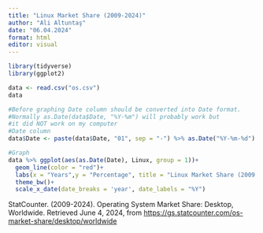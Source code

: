 ```yaml
---
title: "Linux Market Share (2009-2024)"
author: "Ali Altuntaş"
date: "06.04.2024"
format: html
editor: visual
---
```


```r
library(tidyverse)
library(ggplot2)
```

```r
data <- read.csv("os.csv")
data
```

```r
#Before graphing Date column should be converted into Date format.
#Normally as.Date(data$Date, "%Y-%m") will probably work but
#it did NOT work on my computer
#Date column
data$Date <- paste(data$Date, "01", sep = "-") %>% as.Date("%Y-%m-%d")

#Graph
data %>% ggplot(aes(as.Date(Date), Linux, group = 1))+
  geom_line(color = "red")+
  labs(x = "Years",y = "Percentage", title = "Linux Market Share (2009 - 2024)")+
  theme_bw()+
  scale_x_date(date_breaks = 'year', date_labels = "%Y")
```

StatCounter. (2009-2024). Operating System Market Share: Desktop, Worldwide. Retrieved June 4, 2024, from <https://gs.statcounter.com/os-market-share/desktop/worldwide>
